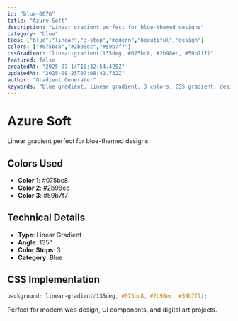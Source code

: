 ```yaml
---
id: "blue-0076"
title: "Azure Soft"
description: "Linear gradient perfect for blue-themed designs"
category: "blue"
tags: ["blue","linear","3-stop","modern","beautiful","design"]
colors: ["#075bc8","#2b98ec","#59b7f7"]
cssGradient: "linear-gradient(135deg, #075bc8, #2b98ec, #59b7f7)"
featured: false
createdAt: "2025-07-14T16:32:54.425Z"
updatedAt: "2025-08-25T07:08:42.732Z"
author: "Gradient Generator"
keywords: "blue gradient, linear gradient, 3 colors, CSS gradient, design, #075bc8, #2b98ec, #59b7f7"
---
```


# Azure Soft

Linear gradient perfect for blue-themed designs

## Colors Used
- **Color 1**: #075bc8
- **Color 2**: #2b98ec
- **Color 3**: #59b7f7

## Technical Details
- **Type**: Linear Gradient
- **Angle**: 135°
- **Color Stops**: 3
- **Category**: Blue

## CSS Implementation
```css
background: linear-gradient(135deg, #075bc8, #2b98ec, #59b7f7);
```

Perfect for modern web design, UI components, and digital art projects.
